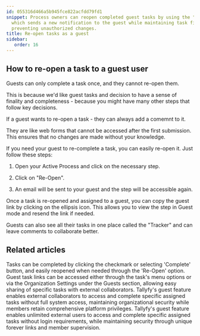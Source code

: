 ```yaml
---
id: 055316d466a5b945fce822acfdd79fd1
snippet: Process owners can reopen completed guest tasks by using the "Re-Open" button,
  which sends a new notification to the guest while maintaining task finality and
  preventing unauthorized changes.
title: Re-open tasks as a guest
sidebar:
   order: 16
---
```


## How to re-open a task to a guest user

Guests can only complete a task once, and they cannot re-open them.

This is because we'd like guest tasks and decision to have a sense of finality and completeness - because you might have many other steps that follow key decisions.

If a guest wants to re-open a task - they can always add a comemnt to it.

They are like web forms that cannot be accessed after the first submission. This ensures that no changes are made without your knowledge.

If you need your guest to re-complete a task, you can easily re-open it. Just follow these steps:

1. Open your Active Process and click on the necessary step.

2. Click on "Re-Open".

3. An email will be sent to your guest and the step will be accessible again.

Once a task is re-opened and assigned to a guest, you can copy the guest link by clicking on the ellipsis icon. This allows you to view the step in Guest mode and resend the link if needed.

Guests can also see all their tasks in one place called the "Tracker" and can leave comments to collaborate better.

<lite-vimeo videoid="333173184"></lite-vimeo>


## Related articles
<CardGrid>
<LinkTitleCard header="<b>Tasks > Complete or reopen tasks</b>" href="/products/pro/tracking-and-tasks/tasks/how-can-i-complete-or-reopen-tasks-in-tallyfy/" > Tasks can be completed by clicking the checkmark or selecting 'Complete' button, and easily reopened when needed through the 'Re-Open' option. </LinkTitleCard>
<LinkTitleCard header="<b>Guests > Get a guest's unique link</b>" href="/products/pro/documenting/guests/how-to-find-a-guest-task-link-in-tallyfy/" > Guest task links can be accessed either through the task's menu options or via the Organization Settings under the Guests section, allowing easy sharing of specific tasks with external collaborators. </LinkTitleCard>
<LinkTitleCard header="<b>Guests > What is a guest</b>" href="/products/pro/documenting/guests/what-is-a-guest/" > Tallyfy's guest feature enables external collaborators to access and complete specific assigned tasks without full system access, maintaining organizational security while members retain comprehensive platform privileges. </LinkTitleCard>
<LinkTitleCard header="<b>Documenting > Guests</b>" href="/products/pro/documenting/guests/" > Tallyfy's guest feature enables unlimited external users to access and complete specific assigned tasks without login requirements, while maintaining security through unique forever links and member supervision. </LinkTitleCard>
</CardGrid>
